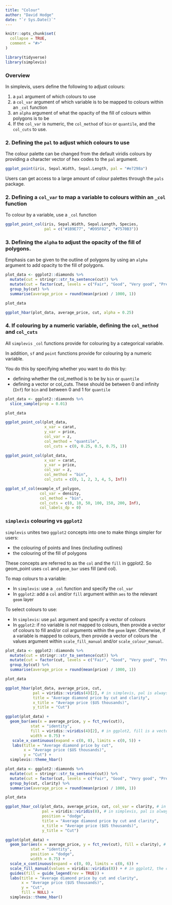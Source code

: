 ```yaml
---
title: "Colour"
author: "David Hodge"
date: "`r Sys.Date()`"
---
```


```r
knitr::opts_chunk$set(
  collapse = TRUE,
  comment = "#>"
)
```

```r
library(tidyverse)
library(simplevis)
```

### Overview

In simplevis, users define the following to adjust colours:

1. a `pal` argument of which colours to use 
2. a `col_var` argument of which variable is to be mapped to colours within an `_col` function
3. an `alpha` argument of what the opacity of the fill of colours within polygons is to be
4. If the `col_var` is numeric, the `col_method` of `bin` or `quantile`, and the `col_cuts` to use.  

### 2. Defining the `pal` to adjust which colours to use

The colour palette can be changed from the default viridis colours by providing a character vector of hex codes to the `pal` argument.

```r
ggplot_point(iris, Sepal.Width, Sepal.Length, pal = "#e7298a")
```

Users can get access to a large amount of colour palettes through the `pals` package.

### 2. Defining a `col_var` to map a variable to colours within an `_col` function

To colour by a variable, use a `_col` function

```r
ggplot_point_col(iris, Sepal.Width, Sepal.Length, Species, 
                 pal = c("#1B9E77", "#D95F02", "#7570B3"))
```

### 3. Defining the `alpha` to adjust the opacity of the fill of polygons.

Emphasis can be given to the outline of polygons by using an `alpha` argument to add opacity to the fill of polygons.

```r
plot_data <- ggplot2::diamonds %>%
  mutate(cut = stringr::str_to_sentence(cut)) %>%
  mutate(cut = factor(cut, levels = c("Fair", "Good", "Very good", "Premium", "Ideal"))) %>% 
  group_by(cut) %>%
  summarise(average_price = round(mean(price) / 1000, 1))

plot_data

ggplot_hbar(plot_data, average_price, cut, alpha = 0.25)
```

### 4. If colouring by a numeric variable, defining the `col_method` and `col_cuts`

All `simplevis` `_col` functions provide for colouring by a categorical variable.

In addition, `sf` and `point` functions provide for colouring by a numeric variable.

You do this by specifying whether you want to do this by:

* defining whether the col_method is to be by `bin` or `quantile`
* defining a vector or col_cuts. These should be between 0 and infinity (`Inf`) for `bin` and between 0 and 1 for `quantile`

```r
plot_data <- ggplot2::diamonds %>% 
  slice_sample(prop = 0.01)

plot_data

ggplot_point_col(plot_data, 
                 x_var = carat, 
                 y_var = price, 
                 col_var = z,
                 col_method = "quantile",
                 col_cuts = c(0, 0.25, 0.5, 0.75, 1))

ggplot_point_col(plot_data, 
                 x_var = carat, 
                 y_var = price, 
                 col_var = z,
                 col_method = "bin",
                 col_cuts = c(0, 1, 2, 3, 4, 5, Inf))
```

```r
ggplot_sf_col(example_sf_polygon, 
               col_var = density, 
               col_method = "bin", 
               col_cuts = c(0, 10, 50, 100, 150, 200, Inf), 
               col_labels_dp = 0)
```

### `simplevis` colouring vs `ggplot2` 

`simplevis` unites two `ggplot2` concepts into one to make things simpler for users:

* the colouring of points and lines (including outlines) 
* the colouring of the fill of polygons

These concepts are referred to as the `col` and the `fill` in ggplot2. So geom_point uses `col` and `geom_bar` uses fill (and col). 

To map colours to a variable:

* In `simplevis`: use a `_col` function and specify the `col_var`
* In `ggplot2`: add a `col` and/or `fill` argument within `aes` to the relevant `geom` layer

To select colours to use:

* In `simplevis`: use `pal` argument and specify a vector of colours
* In `ggplot2`: if no variable is <i>not</i> mapped to colours, then provide a vector of colours to fill and/or col arguments within the `geom` layer. Otherwise, if a variable is mapped to colours, then provide a vector of colours the values argument within `scale_fill_manual` and/or `scale_colour_manual`.

```r
plot_data <- ggplot2::diamonds %>%
  mutate(cut = stringr::str_to_sentence(cut)) %>%
  mutate(cut = factor(cut, levels = c("Fair", "Good", "Very good", "Premium", "Ideal"))) %>% 
  group_by(cut) %>%
  summarise(average_price = round(mean(price) / 1000, 1))

plot_data

ggplot_hbar(plot_data, average_price, cut, 
            pal = viridis::viridis(4)[2], # in simplevis, pal is always a vector of colours
            title = "Average diamond price by cut and clarity", 
            x_title = "Average price ($US thousands)",  
            y_title = "Cut")

ggplot(plot_data) + 
  geom_bar(aes(x = average_price, y = fct_rev(cut)), 
           stat = "identity", 
           fill = viridis::viridis(4)[2], # in ggplot2, fill is a vector of colours when outside of aes
           width = 0.75) +
   scale_x_continuous(expand = c(0, 0), limits = c(0, 5)) +
   labs(title = "Average diamond price by cut", 
        x = "Average price ($US thousands)",  
        y = "Cut") +
  simplevis::theme_hbar() 
```


```r
plot_data <- ggplot2::diamonds %>%
  mutate(cut = stringr::str_to_sentence(cut)) %>%
  mutate(cut = factor(cut, levels = c("Fair", "Good", "Very good", "Premium", "Ideal"))) %>% 
  group_by(cut, clarity) %>%
  summarise(average_price = round(mean(price) / 1000, 1))

plot_data

ggplot_hbar_col(plot_data, average_price, cut, col_var = clarity, # in simplevis, the col_var is the same as the fill/col within an aes in ggplot2
                pal = viridis::viridis(8), # in simplevis, pal is always a vector of colours
                position = "dodge",
                title = "Average diamond price by cut and clarity", 
                x_title = "Average price ($US thousands)", 
                y_title = "Cut")

ggplot(plot_data) + 
  geom_bar(aes(x = average_price, y = fct_rev(cut), fill = clarity), # in ggplot2, fill inside an aes is the same as the col_var in simplevis
           stat = "identity", 
           position = "dodge",
           width = 0.75) +
  scale_x_continuous(expand = c(0, 0), limits = c(0, 6)) +
  scale_fill_manual(values = viridis::viridis(8)) + # in ggplot2, the colours when fill is inside an aes are specified as a vector in scale_fill_manual
  guides(fill = guide_legend(rev = TRUE)) +
  labs(title = "Average diamond price by cut and clarity", 
       x = "Average price ($US thousands)",  
       y = "Cut",
       fill = NULL) +
  simplevis::theme_hbar() 
```


